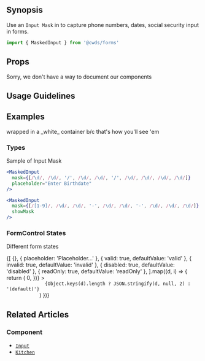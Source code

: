 
## Synopsis

Use an `Input Mask` in to capture phone numbers, dates, social security input in forms.

<DemoCard>
  <MaskedInput
    mask={[
      '(',
      /[1-9]/,
      /\d/,
      /\d/,
      ')',
      ' ',
      /\d/,
      /\d/,
      /\d/,
      '-',
      /\d/,
      /\d/,
      /\d/,
      /\d/,
    ]}
    showMask
  />
</DemoCard>

```jsx
import { MaskedInput } from '@cwds/forms'
```

## Props

<Alert color="warning">
  Sorry, we don't have a way to document our components
</Alert>

<!-- <PropTable docgen={Docgen.InputMask} /> -->

## Usage Guidelines

## Examples

<ReferenceCard>
  wrapped in a _white_ container b/c that's how you'll see 'em
</ReferenceCard>

### Types

Sample of Input Mask

<Card>
  <CardBody>
    <MaskedInput
      mask={[/\d/, /\d/, '/', /\d/, /\d/, '/', /\d/, /\d/, /\d/, /\d/]}
      placeholder="Enter Birthdate"
    />
  </CardBody>
</Card>

```jsx
<MaskedInput
  mask={[/\d/, /\d/, '/', /\d/, /\d/, '/', /\d/, /\d/, /\d/, /\d/]}
  placeholder="Enter Birthdate"
/>
```

<Card>
  <CardBody>
    <MaskedInput
      mask={[/[1-9]/, /\d/, /\d/, '-', /\d/, /\d/, '-', /\d/, /\d/, /\d/]}
      showMask
    />
  </CardBody>
</Card>

```jsx
<MaskedInput
  mask={[/[1-9]/, /\d/, /\d/, '-', /\d/, /\d/, '-', /\d/, /\d/, /\d/]}
  showMask
/>
```

### FormControl States

Different form states

<Card>
  <CardBody>
    {[
      {},
      { placeholder: 'Placeholder...' },
      { valid: true, defaultValue: 'valid' },
      { invalid: true, defaultValue: 'invalid' },
      { disabled: true, defaultValue: 'disabled' },
      { readOnly: true, defaultValue: 'readOnly' },
    ].map((d, i) => {
      return (
        <Row
          key={i}
          className={cn('d-flex align-items-center', {
            'mt-2': i > 0,
          })}
        >
          <Col xs="8">
            <code>
              {Object.keys(d).length ? JSON.stringify(d, null, 2) : '(default)'}
            </code>
          </Col>
          <Col xs="4">
            <MaskedInput
              mask={[
                /[1-9]/,
                /\d/,
                /\d/,
                '-',
                /\d/,
                /\d/,
                '-',
                /\d/,
                /\d/,
                /\d/,
              ]}
              {...d}
            />
          </Col>
        </Row>
      )
    })}
  </CardBody>
</Card>

## Related Articles

### Component

- [`Input`](/components/forms/input)
- [`Kitchen`](/components/forms/kitchen-sink)
